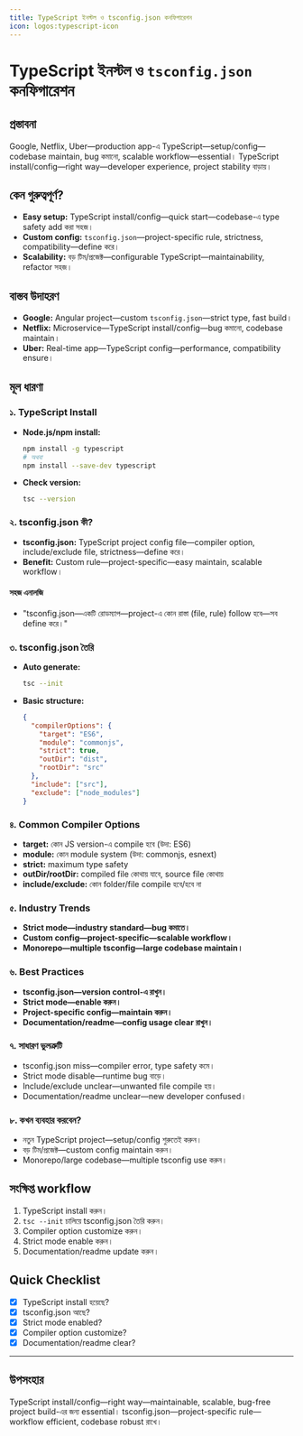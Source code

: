 ```yaml
---
title: TypeScript ইনস্টল ও tsconfig.json কনফিগারেশন
icon: logos:typescript-icon
---
```


# TypeScript ইনস্টল ও `tsconfig.json` কনফিগারেশন

## প্রস্তাবনা

Google, Netflix, Uber—production app-এ TypeScript—setup/config—codebase maintain, bug কমানো, scalable workflow—essential। TypeScript install/config—right way—developer experience, project stability বাড়ায়।

## কেন গুরুত্বপূর্ণ?

- **Easy setup:** TypeScript install/config—quick start—codebase-এ type safety add করা সহজ।
- **Custom config:** `tsconfig.json`—project-specific rule, strictness, compatibility—define করে।
- **Scalability:** বড় টিম/প্রজেক্ট—configurable TypeScript—maintainability, refactor সহজ।

## বাস্তব উদাহরণ

- **Google:** Angular project—custom `tsconfig.json`—strict type, fast build।
- **Netflix:** Microservice—TypeScript install/config—bug কমানো, codebase maintain।
- **Uber:** Real-time app—TypeScript config—performance, compatibility ensure।

## মূল ধারণা

### ১. TypeScript Install

- **Node.js/npm install:**
  ```bash
  npm install -g typescript
  # অথবা
  npm install --save-dev typescript
  ```
- **Check version:**
  ```bash
  tsc --version
  ```

### ২. tsconfig.json কী?

- **tsconfig.json:** TypeScript project config file—compiler option, include/exclude file, strictness—define করে।
- **Benefit:** Custom rule—project-specific—easy maintain, scalable workflow।

#### সহজ এনালজি

- "tsconfig.json—একটি রোডম্যাপ—project-এ কোন রাস্তা (file, rule) follow হবে—সব define করে।"

### ৩. tsconfig.json তৈরি

- **Auto generate:**
  ```bash
  tsc --init
  ```
- **Basic structure:**
  ```json
  {
    "compilerOptions": {
      "target": "ES6",
      "module": "commonjs",
      "strict": true,
      "outDir": "dist",
      "rootDir": "src"
    },
    "include": ["src"],
    "exclude": ["node_modules"]
  }
  ```

### ৪. Common Compiler Options

- **target:** কোন JS version-এ compile হবে (উদা: ES6)
- **module:** কোন module system (উদা: commonjs, esnext)
- **strict:** maximum type safety
- **outDir/rootDir:** compiled file কোথায় যাবে, source file কোথায়
- **include/exclude:** কোন folder/file compile হবে/হবে না

### ৫. Industry Trends

- **Strict mode—industry standard—bug কমাতে।**
- **Custom config—project-specific—scalable workflow।**
- **Monorepo—multiple tsconfig—large codebase maintain।**

### ৬. Best Practices

- **tsconfig.json—version control-এ রাখুন।**
- **Strict mode—enable করুন।**
- **Project-specific config—maintain করুন।**
- **Documentation/readme—config usage clear রাখুন।**

### ৭. সাধারণ ভুলত্রুটি

- tsconfig.json miss—compiler error, type safety কমে।
- Strict mode disable—runtime bug বাড়ে।
- Include/exclude unclear—unwanted file compile হয়।
- Documentation/readme unclear—new developer confused।

### ৮. কখন ব্যবহার করবেন?

- নতুন TypeScript project—setup/config শুরুতেই করুন।
- বড় টিম/প্রজেক্ট—custom config maintain করুন।
- Monorepo/large codebase—multiple tsconfig use করুন।

## সংক্ষিপ্ত workflow

1. TypeScript install করুন।
2. `tsc --init` চালিয়ে tsconfig.json তৈরি করুন।
3. Compiler option customize করুন।
4. Strict mode enable করুন।
5. Documentation/readme update করুন।

## Quick Checklist

- [x] TypeScript install হয়েছে?
- [x] tsconfig.json আছে?
- [x] Strict mode enabled?
- [x] Compiler option customize?
- [x] Documentation/readme clear?

---

## উপসংহার

TypeScript install/config—right way—maintainable, scalable, bug-free project build-এর জন্য essential। tsconfig.json—project-specific rule—workflow efficient, codebase robust রাখে।

